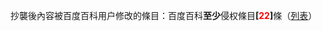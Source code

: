 抄襲後內容被百度百科用户修改的條目：百度百科'''至少'''侵权條目'''[{{fullurl:Template:BDCV/zh-alt|action=edit}}<span style="color:red;">22</span>]'''條（[[Wikipedia:百度百科對維基百科的侵權/列表/抄袭后内容被百度百科用户修改的条目|列表]]）
